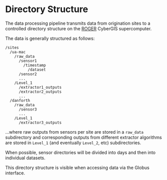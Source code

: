 # Directory Structure

The data processing pipeline transmits data from origination sites to a controlled directory structure on the [ROGER](https://wiki.ncsa.illinois.edu/display/ROGER/ROGER+System+Information) CyberGIS supercomputer.

The data is generally structured as follows:

```text
/sites
  /ua-mac
    /raw_data
      /sensor1
        /timestamp
          /dataset
      /sensor2
      ...
    /Level_1
      /extractor1_outputs
      /extractor2_outputs
      ...
  /danforth
    /raw_data
      /sensor3
      ...
    /Level_1
      /extractor3_outputs
```

...where raw outputs from sensors per site are stored in a `raw_data` subdirectory and corresponding outputs from different extractor algorithms are stored in `Level_1` \(and eventually `Level_2`, etc\) subdirectories.

When possible, sensor directories will be divided into days and then into individual datasets.

This directory structure is visible when accessing data via the Globus interface.

